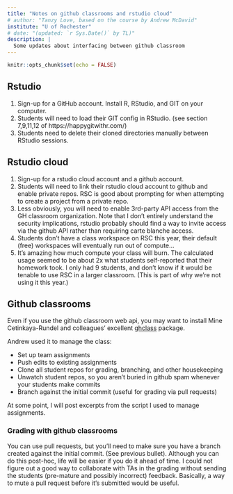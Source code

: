 ```yaml
---
title: "Notes on github classrooms and rstudio cloud"
# author: "Tanzy Love, based on the course by Andrew McDavid"
institute: "U of Rochester"
# date: "(updated: `r Sys.Date()` by TL)"
description: |
  Some updates about interfacing between github classroom
---
```


```r
knitr::opts_chunk$set(echo = FALSE)
```


## Rstudio 

1. Sign-up for a GitHub account. Install R, RStudio, and GIT on your computer.
2.  Students will need to load their GIT config in RStudio. (see section 7,9,11,12 of https://happygitwithr.com/)
3.  Students need to delete their cloned directories manually between RStudio sessions.

## Rstudio cloud

1. Sign-up for a rstudio cloud account and a github account.
2.  Students will need to link their rstudio cloud account to github and enable private repos.  RSC is good about prompting for when attempting to create a project from a private repo.
3.  Less obviously, you will need to enable 3rd-party API access from the GH classroom organization.  Note that I don't entirely understand the security implications, rstudio probably should find a way to invite access via the github API rather than requiring carte blanche access.
4.  Students don't have a class workspace on RSC this year, their default (free) workspaces will eventually run out of compute...
5.  It's amazing how much compute your class will burn.  The calculated usage seemed to be about 2x what students self-reported that their homework took.  I only had 9 students, and don't know if it would be tenable to use RSC in a larger classroom.
(This is part of why we're not using it this year.)

## Github classrooms
 
Even if you use the github classroom web api, you may want to install Mine Cetinkaya-Rundel and colleagues' excellent [ghclass](https://rundel.github.io/ghclass/articles/articles/ghclass.html) package.  

Andrew used it to manage the class:

*  Set up team assignments
*  Push edits to existing assignments
*  Clone all student repos for grading, branching, and other housekeeping
*  Unwatch student repos, so you aren't buried in github spam whenever your students make commits
*  Branch against the initial commit (useful for grading via pull requests)

At some point, I will post excerpts from the script I used to manage assignments.

### Grading with github classrooms

You can use pull requests, but you'll need to make sure you have a branch created against the initial commit.
(See previous bullet).  Although you can do this post-hoc, life will be easier if you do it ahead of time.
I could not figure out a good way to collaborate with TAs in the grading without sending the students (pre-mature and possibly incorrect) feedback.  Basically, a way to mute a pull request before it's submitted would be useful.
